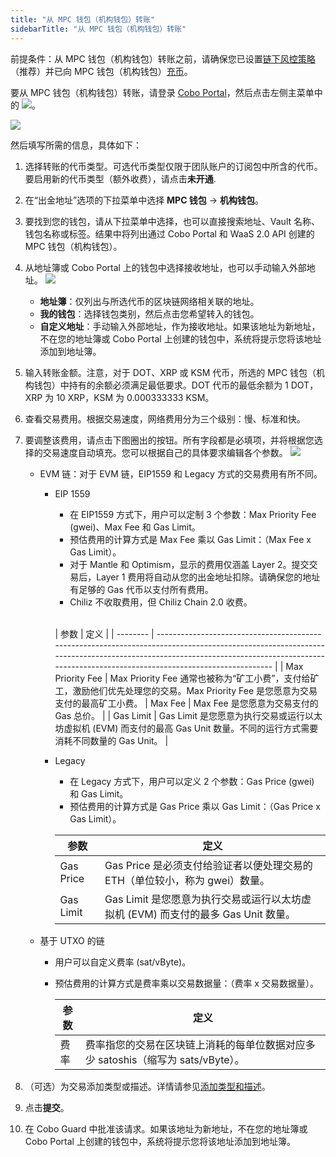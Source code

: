 ```yaml
---
title: "从 MPC 钱包（机构钱包）转账"
sidebarTitle: "从 MPC 钱包（机构钱包）转账"
---
```


<Note>前提条件：从 MPC 钱包（机构钱包）转账之前，请确保您已设置[链下风控策略](/cn/portal/risk-controls/off-chain-tx-set-transfer)（推荐）并已向 MPC 钱包（机构钱包）[充币](/cn/portal/mpc-wallets/ocw/transfers)。</Note>

要从 MPC 钱包（机构钱包）转账，请登录 [Cobo Portal](https://portal.cobo.com/login)，然后点击左侧主菜单中的 <img src="/cn/images/transfers/transfer-button.svg" className="icon"></img>。

<img src="/cn/images/transfers/transfer-button-location.png" className="screenshot_modal"/>
 

然后填写所需的信息，具体如下：

1. 选择转账的代币类型。可选代币类型仅限于团队账户的订阅包中所含的代币。要启用新的代币类型（额外收费），请点击**未开通**.

2. 在“出金地址”选项的下拉菜单中选择 **MPC 钱包** -> **机构钱包**。

3. 要找到您的钱包，请从下拉菜单中选择，也可以直接搜索地址、Vault 名称、钱包名称或标签。结果中将列出通过 Cobo Portal 和 WaaS 2.0 API 创建的 MPC 钱包（机构钱包）。

4. 从地址簿或 Cobo Portal 上的钱包中选择接收地址，也可以手动输入外部地址。
    <img src="/cn/images/transfers/to-address.png" className="screenshot_modal"/>
    - **地址簿**：仅列出与所选代币的区块链网络相关联的地址。
    - **我的钱包**：选择钱包类别，然后点击您希望转入的钱包。
    - **自定义地址**：手动输入外部地址，作为接收地址。如果该地址为新地址，不在您的地址簿或 Cobo Portal 上创建的钱包中，系统将提示您将该地址添加到地址簿。
5. 输入转账金额。注意，对于 DOT、XRP 或 KSM 代币，所选的 MPC 钱包（机构钱包）中持有的余额必须满足最低要求。DOT 代币的最低余额为 1 DOT，XRP 为 10 XRP，KSM 为 0.000333333 KSM。
6. 查看交易费用。根据交易速度，网络费用分为三个级别：慢、标准和快。
7. 要调整该费用，请点击下图圈出的按钮。所有字段都是必填项，并将根据您选择的交易速度自动填充。您可以根据自己的具体要求编辑各个参数。
    <img src="/cn/images/transfers/customize-fees.png" className="screenshot_modal"/>
    - EVM 链：对于 EVM 链，EIP1559 和 Legacy 方式的交易费用有所不同。
        - EIP 1559
            - 在 EIP1559 方式下，用户可以定制 3 个参数：Max Priority Fee (gwei)、Max Fee 和 Gas Limit。
            - 预估费用的计算方式是 Max Fee 乘以 Gas Limit：（Max Fee x Gas Limit）。
            - 对于 Mantle 和 Optimism，显示的费用仅涵盖 Layer 2。提交交易后，Layer 1 费用将自动从您的出金地址扣除。请确保您的地址有足够的 Gas 代币以支付所有费用。
            - Chiliz 不收取费用，但 Chiliz Chain 2.0 收费。

            <a id="eip1559"></a>	
            | 参数        | 定义                                                                                                                                                                                                                             |
            | --------         | -------------------------------------------------------------------------------------------------------------------------------------------------------------------------------------------------------------------------------------  |
            | Max Priority Fee | Max Priority Fee 通常也被称为“矿工小费”，支付给矿工，激励他们优先处理您的交易。Max Priority Fee 是您愿意为交易支付的最高矿工小费。
            | Max Fee          | Max Fee 是您愿意为交易支付的 Gas 总价。                                                                                                                                                |
            | Gas Limit        | Gas Limit 是您愿意为执行交易或运行以太坊虚拟机 (EVM) 而支付的最高 Gas Unit 数量。不同的运行方式需要消耗不同数量的 Gas Unit。              |

        - Legacy
            - 在 Legacy 方式下，用户可以定义 2 个参数：Gas Price (gwei) 和 Gas Limit。
            - 预估费用的计算方式是 Gas Price 乘以 Gas Limit：（Gas Price x Gas Limit）。

            | 参数 | 定义                                                                                                                                                  |
            | --------  | ----------------------------------------------------------------------------------------------------------------------------------------------------------  |
            | Gas Price | Gas Price 是必须支付给验证者以便处理交易的 ETH（单位较小，称为 gwei）数量。                   |
            | Gas Limit | Gas Limit 是您愿意为执行交易或运行以太坊虚拟机 (EVM) 而支付的最多 Gas Unit 数量。 |                                                                                              |
    - 基于 UTXO 的链
        - 用户可以自定义费率 (sat/vByte)。
        - 预估费用的计算方式是费率乘以交易数据量：（费率 x 交易数据量）。

            | 参数 | 定义                                                                                                                               |
            | --------  | -----------------------------------------------------------------------------------------------------------------------------------------|
            | 费率  | 费率指您的交易在区块链上消耗的每单位数据对应多少 satoshis（缩写为 sats/vByte）。|
8. （可选）为交易添加类型或描述。详情请参见[添加类型和描述](/cn/portal/transfers/add-category)。
9. 点击**提交**。
10. 在 Cobo Guard 中批准该请求。如果该地址为新地址，不在您的地址簿或 Cobo Portal 上创建的钱包中，系统将提示您将该地址添加到地址簿。
